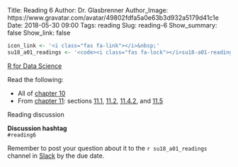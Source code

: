 Title: Reading 6
Author: Dr. Glasbrenner
Author_Image: https://www.gravatar.com/avatar/49802fdfa5a0e63b3d932a5179d41c1e
Date: 2018-05-30 09:00
Tags: reading
Slug: reading-6
Show_summary: false
Show_link: false

```r
icon_link <- '<i class="fas fa-link"></i>&nbsp;'
su18_a01_readings <- '<code><i class="fas fa-lock"></i>su18-a01-readings</code>'
```

[[R for Data Science][r4ds-book]]{.h3}

Read the following:

*   All of [chapter 10][r4ds-ch-10]
*   From [chapter 11][r4ds-ch-11]: sections [11.1][r4ds-ch-11.1], [11.2][r4ds-ch-11.2], [11.4.2][r4ds-ch-11.4.2], and [11.5][r4ds-ch-11.5]

[Reading discussion]{.h3}

::::: {.callout .primary}
**Discussion hashtag** \
`#reading6`
:::::

::::: {.callout .secondary}
Remember to post your question about it to the `r su18_a01_readings` channel in [Slack][cds101-slack] by the due date.
:::::

[r4ds-ch-10]:     http://r4ds.had.co.nz/tibbles.html
[r4ds-ch-11]:     http://r4ds.had.co.nz/data-import.html
[r4ds-ch-11.1]:   http://r4ds.had.co.nz/data-import.html#introduction-5
[r4ds-ch-11.2]:   http://r4ds.had.co.nz/data-import.html#getting-started
[r4ds-ch-11.4.2]: http://r4ds.had.co.nz/data-import.html#problems
[r4ds-ch-11.5]:   http://r4ds.had.co.nz/data-import.html#writing-to-a-file
[r4ds-book]:      http://r4ds.had.co.nz/
[cds101-slack]:   https://masoncds101.slack.com

